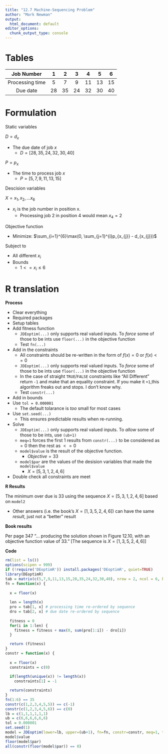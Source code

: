 ```yaml
---
title: "12.7 Machine-Sequencing Problem"
author: "Mark Newman"
output:
  html_document: default
editor_options: 
  chunk_output_type: console
---
```


# Tables

|Job Number | 1 | 2 | 3 | 4 | 5 | 6 |
|:--:|:--:|:--:|:--:|:--:|:--:|:--:|
| Processing time | 5 | 7 | 9 | 11 | 13 | 15 |
| Due date | 28 | 35 | 24 | 32 | 30 | 40 |

# Formulation

Static variables

$D = d_{x}$

* The due date of job $x$
    * $D = [28,35,24,32,30,40]$
    
$P = p_{x}$

* The time to process job $x$
    * $P = [5,7,9,11,13,15]$

Descision variables

$X = x_{1}, x_{2}, ... x_{6}$

* $x_{i}$ is the job number in position x.
    * Processing job 2 in position 4 would mean $x_{4} = 2$

Objective function

* Minimize: $\sum_{i=1}^{6}\max(0, \sum_{j=1}^{i}p_{x_{j}} - d_{x_{j}})$
  
Subject to

* All different $x_{i}$ 
* Bounds
     * $1 <= x_{i} \leq 6$

# R translation

**Process**

* Clear everything
* Required packages
* Setup tables
* Add fitness function
    * `JDEoptim(...)` only supports real valued inputs. To _force_ some of those to be ints use `floor(...)` in the objective function
    * Test `fn(...)`
* Add in the constraints
    * All constraints should be re-written in the form of $f(x) = 0$ or $f(x) <= 0$
    * `JDEoptim(...)` only supports real valued inputs. To _force_ some of those to be ints use `floor(...)` in the objective function
    * In the case of straight `TRUE`/`FALSE` constraints like "All Different" return `-1` and make that an equality constraint. If you make it `+1`,this algorithm freaks out and stops. I don't know why.
    * Test `constr(...)`
* Add in bounds
* Use `tol = 0.000001`
    * The default tolarance is _too_ small for most cases
* Use `set.seed(...)`
    * This ensures predictable results when re-running.
* Solve
    * `JDEoptim(...)` only supports real valued inputs. To _allow_ some of those to be ints, use `(ub+1)`
    * `meq=1` forces the first $1$ results from `constr(...)` to be considered as $=0$ then the rest as $<=0$
    * `model$value` is the result of the objective function.
        * $Objective = 33$
    * `model$par` are the values of the desision variables that made the `model$value`
        * $X = [5,3,1,2,4,6]$
* Double check all constraints are meet

**R Results**

The minimum over due is $33$ using the sequence $X = [5,3,1,2,4,6]$ based on `model2`

* Other answers (i.e. the book's $X = [1,3,5,2,4,6]$) can have the same _result_, just not a "better" result

**Book results**

Per page 347 "... producing the solution shown in Figure 12.10, with an objective function value of 33." [The sequence is $X = [1,3,5,2,4,6]$]

**Code**
```r
rm(list = ls())
options(scipen = 999)
if (!require('DEoptimR')) install.packages('DEoptimR', quiet=TRUE)
library(DEoptimR)
tab = matrix(c(5,7,9,11,13,15,28,35,24,32,30,40), nrow = 2, ncol = 6, byrow = TRUE)
fn = function(x) {
  
  x = floor(x)
  
  len = length(x)
  pro = tab[1, x] # processing time re-ordered by sequence
  dro = tab[2, x] # due date re-ordered by sequence
  
  fitness = 0
  for(i in 1:len) {
    fitness = fitness + max(0, sum(pro[1:i]) - dro[i])
  }

  return (fitness)
}
constr = function(x) {
  
  x = floor(x)
  constraints = c(0)
  
  if(length(unique(x)) != length(x))
    constraints[1] = -1

  return(constraints)
}
fn(1:6) == 35
constr(c(1,2,3,4,5,5)) == c(-1)
constr(c(1,2,3,4,5,6)) == c(0)
lb = c(1,1,1,1,1,1)
ub = c(6,6,6,6,6,6)
tol = 0.000001
set.seed(1)
model = JDEoptim(lower=lb, upper=(ub+1), fn=fn, constr=constr, meq=1, tol=tol)
model$value
floor(model$par)
all(constr(floor(model$par)) == 0)
```

